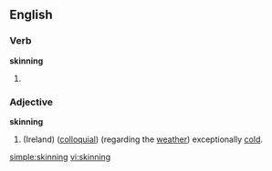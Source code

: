 ==English==
===Verb===
'''skinning'''

# {{present participle of|[[skin]]}}

===Adjective===
'''skinning'''

# (Ireland) ([[colloquial]]) (regarding the [[weather]]) exceptionally [[cold]].
{{rfquote}}

[[simple:skinning]]
[[vi:skinning]]